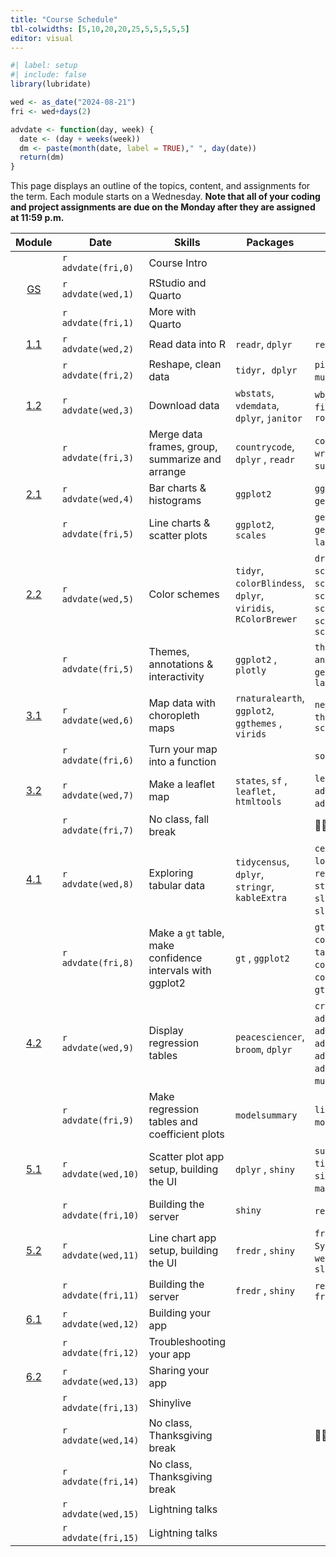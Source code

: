 ```yaml
---
title: "Course Schedule"
tbl-colwidths: [5,10,20,20,25,5,5,5,5,5]
editor: visual
---
```


```r
#| label: setup
#| include: false
library(lubridate)

wed <- as_date("2024-08-21")
fri <- wed+days(2)

advdate <- function(day, week) {
  date <- (day + weeks(week))
  dm <- paste(month(date, label = TRUE)," ", day(date))
  return(dm)  
}
```

This page displays an outline of the topics, content, and assignments for the term. Each module starts on a Wednesday. **Note that all of your coding and project assignments are due on the Monday after they are assigned at 11:59 p.m.**

::: column-screen-inset-right
|                        Module                        | Date                | Skills                                                    | Packages                                                     | Functions                                                                                                                                                                           |                                      Readings                                       |                                                                  Reference                                                                  |           Slides           |                                                                                             Videos                                                                                              |                                                          Assignments                                                           |
|:------:|--------|--------|--------|--------|:------:|:------:|:------:|:------:|:------:|
|                                                      | `r advdate(fri,0)`  | Course Intro                                              |                                                              |                                                                                                                                                                                     |                                                                                     |                                                                                                                                             |                            |                                                                                                                                                                                                 |                                                                                                                                |
| [GS](/modules/getting-started.qmd "Getting Started") | `r advdate(wed,1)`  | RStudio and Quarto                                        |                                                              |                                                                                                                                                                                     |                                                                                     |                        [📖](https://www.tidyverse.org/blog/2017/12/workflow-vs-script/ "project-oriented workflow")                         | [🖥️](slides/week-2.1.qmd)  |                                                                       [🖥️](https://youtu.be/gssjyyl7vxI "R and RStudio")                                                                        |                                                                                                                                |
|                                                      | `r advdate(fri,1)`  | More with Quarto                                          |                                                              |                                                                                                                                                                                     |                                                                                     |                                          [📖](https://happygitwithr.com/ "Chaps 4, 6, 7, 9 & 12")                                           | [🖥️](slides/week-2.2.qmd)  |                                           [🖥️](https://youtu.be/c654j7aQjcg "Quarto")[🖥️](https://youtu.be/ApvMnAfQe8A "GitHub and GitHub Classroom")                                           |                                                                                                                                |
|     [1.1](/modules/module-1.1.qmd "Module 1.1")      | `r advdate(wed,2)`  | Read data into R                                          | `readr`, `dplyr`                                             | `read_csv()`, `glimpse()`                                                                                                                                                           |                                                                                     |                                 [📖](https://r4ds.hadley.nz/data-import.html#introduction "r4ds 8.1 & 8.2")                                 | [🖥️](slides/week-3.1.qmd)  |                               [🖥️](https://youtu.be/YLOaKB8dfF4 "Downloading World Bank data")[🖥️](https://youtu.be/XOGXn8IiHK8 "Reading data from a flat file")                                |                                                                                                                                |
|                                                      | `r advdate(fri,2)`  | Reshape, clean data                                       | `tidyr, dplyr`                                               | `pivot_longer(), mutate()`, `mutate_at()`, `substring()`                                                                                                                            |                                                                                     |                                        [📖](https://r4ds.hadley.nz/data-tidy.html "r4ds 6.1 & 6.3")                                         | [🖥️](slides/week-3.2.qmd)  |             [🖥️](https://youtu.be/ud36szsO9a4 "Reshaping data")[🖥️](https://youtu.be/-JT8JSR1z5A "Strings & variable types")[🖥️](https://youtu.be/7bgoebbzfKQ "Cleaning var names")             |                                                                                                                                |
|     [1.2](/modules/module-1.2.qmd "Module 1.2")      | `r advdate(wed,3)`  | Download data                                             | `wbstats`, `vdemdata`, `dplyr`, `janitor`                    | `wb_data()`, `vdem`, `select_()`, `filter()`, `case_match()`, `round_to_fraction()`                                                                                                 |    [📖](https://link.springer.com/article/10.1057/palgrave.ap.5500151 "Norris")     |                                                                                                                                             | [🖥️](slides/week-4.1.qmd)  |                           [🖥️](https://youtu.be/cBRTP2imt_o "Dowload data from the World Bank")[🖥️](https://youtu.be/7CvYTeMP_PU "Filter data and select variables")                            |                                                                                                                                |
|                                                      | `r advdate(fri,3)`  | Merge data frames, group, summarize and arrange           | `countrycode`, `dplyr` , `readr`                             | `countrycode()`, `left_join()`, `write_csv()`, `group_by()`, `summarize()`, `arrange()`                                                                                             |                                                                                     | [📖](https://r4ds.hadley.nz/joins.html#sec-mutating-joins "r4ds, 20.3") [📖](https://r4ds.hadley.nz/data-transform.html#groups "r4ds, 4.5") | [🖥️](slides/week-4.2.qmd)  | [🖥️](https://youtu.be/ZGD0kO_iwAM "Add country codes to data frame")[🖥️](https://youtu.be/wNF3ZPneHWw "Merge two data frames")[🖥️](https://youtu.be/2nX9p6arQjg "Group, summarize and arrange") |                                [🧮](/assignments/coding-assignment-1.qmd "Coding Assignment 1")                                |
|     [2.1](/modules/module-2.1.qmd "Module 2.1")      | `r advdate(wed,4)`  | Bar charts & histograms                                   | `ggplot2`                                                    | `ggplot()`, `geom_col()`, `geom_histogram()`, `aes()`, `labs()`                                                                                                                     |                                                                                     |        [📖](https://r4ds.hadley.nz/data-visualize.html "r4ds, 2")[📖](https://r4ds.hadley.nz/communication.html#labels "r4ds, 12.2")        | [🖥️](slides/week-5.1.qmd)  |                                                 [🖥️](https://youtu.be/hl02sVTyCRA "Bar charts")[🖥️](https://youtu.be/LuNDAIQXx9w "Histograms")                                                  |                                                                                                                                |
|                                                      | `r advdate(fri,5)`  | Line charts & scatter plots                               | `ggplot2`, `scales`                                          | `geom_line()` , `geom_point()`, `geom_smooth()`, `scale_x_log10(),` `label_number()`, `geom_text()`                                                                                 |                                                                                     |                                         [📖](https://r4ds.hadley.nz/layers.html "r4ds, 10.1-10.4")                                          | [🖥️](slides/week-5.2.qmd)  |                                               [🖥️](https://youtu.be/cHos9y261SQ "Line charts")[🖥️](https://youtu.be/Cvme3C268wE "Scatter plots")                                                |                                                                                                                                |
|     [2.2](/modules/module-2.2.qmd "Module 2.2")      | `r advdate(wed,5)`  | Color schemes                                             | `tidyr`, `colorBlindess`, `dplyr`, `viridis`, `RColorBrewer` | `drop_na()`, `cvdPlot()`, `scale_fill_manual()`, `scale_fill_viridis_d()`, `scale_fill_brewer()`, `scale_color_manual()`, `scale_color_viridis_d()`, `scale_color_brewer`           |     [📖](https://www-jstor-org.proxygw.wrlc.org/stable/1951731?seq=8 "Lipset")      |                                     [📖](https://r4ds.hadley.nz/communication.html#scales "r4ds, 12.4")                                     | [🖥️](slides/week-6.1.qmd)  |                                                                       [🖥️](https://youtu.be/fBCtSjg_-Ik "Color schemes")                                                                        |                                                                                                                                |
|                                                      | `r advdate(fri,5)`  | Themes, annotations & interactivity                       | `ggplot2` , `plotly`                                         | `theme_dark()`, `theme_minimal()`, `annotate()`, `geom_hline()`, ``` geom_vline(),``ggplotly() ```, `layout()`                                                                      |                                                                                     |                               [📖](https://r4ds.hadley.nz/communication.html#annotations "r4ds, 12.3 & 12.5")                               | [🖥️](slides/week-6.2.qmd)  |                          [🖥️](https://youtu.be/Le0OJXdsy3o "Themes")[🖥️](https://youtu.be/uEpBMgWilXc "Annotations")[🖥️](https://youtu.be/T-7jtbcwaJ0 "Interactivity")                          |                                [🧮](/assignments/coding-assignment-2.qmd "Coding Assignment 2")                                |
|     [3.1](/modules/module-3.1.qmd "Module 3.1")      | `r advdate(wed,6)`  | Map data with choropleth maps                             | `rnaturalearth`, `ggplot2`, `ggthemes` , `virids`            | `ne_countries()`, `geom_sf()`, `theme_map()` , `theme()` , `scale_fill_viridis_c()`                                                                                                 |                                                                                     |                                                                                                                                             | [🖥️](slides/week-7.1.qmd)  |                                          [🖥️](https://youtu.be/HB3PMF93hzs "Choropleth maps")[🖥️](https://youtu.be/5RnnGov3Iw4 "Map World Bank data")                                           |                                                                                                                                |
|                                                      | `r advdate(fri,6)`  | Turn your map into a function                             |                                                              | `souce()`, `function()`                                                                                                                                                             | [📖](https://www-jstor-org.proxygw.wrlc.org/stable/j.ctt7s3wz.10 "Ross, Chapter 3") |                                           [📖](https://r4ds.hadley.nz/functions "r4ds, chap. 25")                                           | [🖥️](slides/week-7.2.qmd)  |                                                               [🖥️](https://youtu.be/m42vrbEEHT4 "Turn your map into a function")                                                                |                                                                                                                                |
|     [3.2](/modules/module-3.2.qmd "Module 3.2")      | `r advdate(wed,7)`  | Make a leaflet map                                        | `states`, `sf` , `leaflet,` `htmltools`                      | `leaflet()`, `st_as_sf()` , `addTiles()`, `addMarkers()`,`addProviderTiles()`                                                                                                       |                                                                                     |                                                                                                                                             | [🖥️](slides/week-8.1.qmd)  |               [🖥️](https://youtu.be/If2PwFv90iI "Upload UCDP data")[🖥️](https://youtu.be/hHUPqgHRqYU "Make a leaflet map")[🖥️](https://youtu.be/qLYeSsoDvgs "Customize your map")               |                                [🧮](/assignments/coding-assignment-3.qmd "Coding Assignment 3")                                |
|                                                      | `r advdate(fri,7)`  | No class, fall break                                      |                                                              | 🍁🍂🎃                                                                                                                                                                              |                                                                                     |                                                                                                                                             |                            |                                                                                                                                                                                                 |                                                                                                                                |
|     [4.1](/modules/module-4.1.qmd "Module 4.1")      | `r advdate(wed,8)`  | Exploring tabular data                                    | `tidycensus`, `dplyr`, `stringr`, `kableExtra`               | `census_api_key()`, `load_variables()`, `get_acs()`, `rename()`, `rename_with`, `str_remove()`, `kable()`, `slice_max()`, `slice_min()`, `slice_sample()`, `bind_rows()`            |                                                                                     |                                                                                                                                             | [🖥️](slides/week-9.1.qmd)  |                   [🖥️](Working%20with%20tidycensus "https://www.youtube.com/embed/wo9vZccmqwc")[🖥️](https://www.youtube.com/embed/wo9vZccmqwc "Explore data with kableExtra")                   |                                                                                                                                |
|                                                      | `r advdate(fri,8)`  | Make a `gt` table, make confidence intervals with ggplot2 | `gt` , `ggplot2`                                             | `gt()`, `tab_header()`, `cols_label()`, `fmt_currency()`, `tab_source_note()`, `cols_width()`, `opt_table_font()`, `cols_align()`, `tab_options()`, `gtsave()` , `geom_errorbar()`  |                                                                                     |                                                                                                                                             | [🖥️](slides/week-9.2.qmd)  |                           [🖥️](https://www.youtube.com/embed/wo9vZccmqwc "Make a gt table")[🖥️](https://www.youtube.com/embed/wo9vZccmqwc "Make a coefficient plot")                            |                                                                                                                                |
|     [4.2](/modules/module-4.2.qmd "Module 4.2")      | `r advdate(wed,9)`  | Display regression tables                                 | `peacesciencer`, `broom`, `dplyr`                            | `create_stateyears()`, `add_ucdp_acd()`, `add_democracy()`, `add_creg_fractionalization()`, `add_sdp_gdp()`, `add_rugged_terrain()`, `tidy()`, `mutate_if()`, `glm()`, `binomial()` |            [📖](https://www.jstor.org/stable/3118222 "Fearon & Laitin")             |                                                                                                                                             | [🖥️](slides/week-10.1.qmd) |                                                                                               🖥️                                                                                                |                                                                                                                                |
|                                                      | `r advdate(fri,9)`  | Make regression tables and coefficient plots              | `modelsummary`                                               | `list()`, `modelsummary()`, `modelplot()`, `rev()`                                                                                                                                  |                                                                                     |                                                                                                                                             |                            |                                                                                              🖥️🖥️                                                                                               | [✍️](project/project-assignment-1.qmd "Project Assignment 1") [🧮](/assignments/coding-assignment-4.qmd "Coding Assignment 4") |
|     [5.1](/modules/module-5.1.qmd "Module 5.1")      | `r advdate(wed,10)` | Scatter plot app setup, building the UI                   | `dplyr` , `shiny`                                            | `summarize_all()`, `fluidPage()`, `titlePanel()`, `sidebarLayout()`, `sidebarPanel()`, `selectInput()`, `mainPanel()`, `plotOutput()`                                               |                                                                                     |                                                                                                                                             | [🖥️](slides/week-11.1.qmd) |                                                                                              🖥️🖥️                                                                                               |                                                                                                                                |
|                                                      | `r advdate(fri,10)` | Building the server                                       | `shiny`                                                      | `renderPlot()`, `shinyApp()`                                                                                                                                                        |                                                                                     |                                                                                                                                             |                            |                                                                                               🖥️                                                                                                |                                                                                                                                |
|     [5.2](/modules/module-5.2.qmd "Module 5.2")      | `r advdate(wed,11)` | Line chart app setup, building the UI                     | `fredr` , `shiny`                                            | `fredr_set_key()` , `as.Date()` , `Sys.Date()` , `column()`, `wellPanel()`, `helpText()`, `sliderInput()`                                                                           |       [📖](https://muse-jhu-edu.proxygw.wrlc.org/article/225602 "Huntington")       |                                                                                                                                             | [🖥️](slides/week-12.1.qmd) |                                                                                              🖥️🖥️                                                                                               |                                                                                                                                |
|                                                      | `r advdate(fri,11)` | Building the server                                       | `fredr` , `shiny`                                            | `reactive()`, `fredr()`, `fred_indicator()`                                                                                                                                         |                                                                                     |                                                                                                                                             |                            |                                                                                               🖥️                                                                                                |                                [✍️](project/project-assignment-2.qmd "Project Assignment 2") 🧮                                |
|     [6.1](/modules/module-6.1.qmd "Module 6.1")      | `r advdate(wed,12)` | Building your app                                         |                                                              |                                                                                                                                                                                     |                                                                                     |                                                                                                                                             |                            |                                                                                               🖥️                                                                                                |                                                                                                                                |
|                                                      | `r advdate(fri,12)` | Troubleshooting your app                                  |                                                              |                                                                                                                                                                                     |                                                                                     |                                                                                                                                             |                            |                                                                                                                                                                                                 |                                                                                                                                |
|     [6.2](/modules/module-6.2.qmd "Module 6.2")      | `r advdate(wed,13)` | Sharing your app                                          |                                                              |                                                                                                                                                                                     |                                                                                     |                                                                                                                                             |                            |                                                                                               🖥️                                                                                                |                                                                                                                                |
|                                                      | `r advdate(fri,13)` | Shinylive                                                 |                                                              |                                                                                                                                                                                     |                                                                                     |                                                                                                                                             |                            |                                                                                                                                                                                                 |                                                                                                                                |
|                                                      | `r advdate(wed,14)` | No class, Thanksgiving break                              |                                                              | 🦃🥧🍂                                                                                                                                                                              |                                                                                     |                                                                                                                                             |                            |                                                                                                                                                                                                 |                                                                                                                                |
|                                                      | `r advdate(fri,14)` | No class, Thanksgiving break                              |                                                              |                                                                                                                                                                                     |                                                                                     |                                                                                                                                             |                            |                                                                                                                                                                                                 |                                                                                                                                |
|                                                      | `r advdate(wed,15)` | Lightning talks                                           |                                                              |                                                                                                                                                                                     |                                                                                     |                                                                                                                                             |                            |                                                                                                                                                                                                 |                                                                                                                                |
|                                                      | `r advdate(fri,15)` | Lightning talks                                           |                                                              |                                                                                                                                                                                     |                                                                                     |                                                                                                                                             |                            |                                                                                                                                                                                                 |                                 [✍️](project/project-assignment-3.qmd "Project Assignment 3")                                  |
:::
